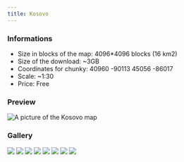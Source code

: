---
title: Kosovo
---


### Informations
* Size in blocks of the map: 4096*4096 blocks (16 km2)
* Size of the download: ~3GB
* Coordinates for chunky: 40960 -90113 45056 -86017
* Scale: ~1:30
* Price: Free

### Preview
<img src="/img/maps/previews/europe/kosovo.webp" alt="A picture of the Kosovo map"></img>  

### Gallery
<Slider dots infinite slidesToShow={1} slidesToScroll={1} pauseOnHover speed={500} autoplay autoplaySpeed={3000}>
    <img src="/img/maps/gallery/europe/kosovo/0.webp"></img>
    <img src="/img/maps/gallery/europe/kosovo/1.webp"></img>
    <img src="/img/maps/gallery/europe/kosovo/2.webp"></img>
    <img src="/img/maps/gallery/europe/kosovo/3.webp"></img>
    <img src="/img/maps/gallery/europe/kosovo/4.webp"></img>
    <img src="/img/maps/gallery/europe/kosovo/5.webp"></img>
    <img src="/img/maps/gallery/europe/kosovo/6.webp"></img>
    <img src="/img/maps/gallery/europe/kosovo/7.webp"></img>
</Slider>